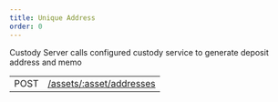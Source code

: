 ```yaml
---
title: Unique Address
order: 0
---
```



Custody Server calls configured custody service to generate deposit address and memo

<EndpointsTable title="Endpoints">

| | |
| --- | --------------------- |
| POST | [/assets/:asset/addresses](../generate-unique-address.api.mdx) |


</EndpointsTable>
